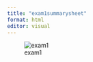 ```yaml
---
title: "exam1summarysheet"
format: html
editor: visual
---
```


![exam1](/Users/sengo/Desktop/exam1.png)
